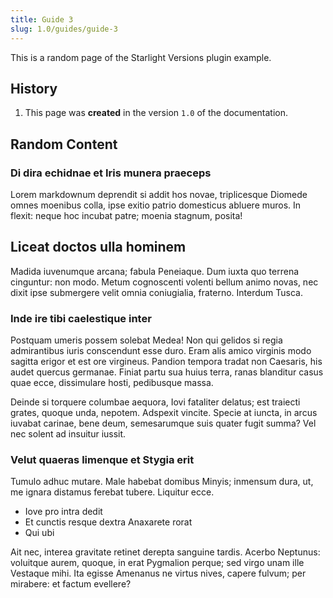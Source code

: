 ```yaml
---
title: Guide 3
slug: 1.0/guides/guide-3
---
```


This is a random page of the Starlight Versions plugin example.

## History


<Steps>

1. This page was **created** in the version `1.0` of the documentation.

</Steps>

## Random Content

### Di dira echidnae et Iris munera praeceps

Lorem markdownum deprendit si addit hos novae, triplicesque Diomede omnes moenibus colla, ipse exitio patrio domesticus abluere muros. In flexit: neque hoc incubat patre; moenia stagnum, posita!

## Liceat doctos ulla hominem

Madida iuvenumque arcana; fabula Peneiaque. Dum iuxta quo terrena cinguntur: non modo. Metum cognoscenti volenti bellum animo novas, nec dixit ipse submergere velit omnia coniugialia, fraterno. Interdum Tusca.

### Inde ire tibi caelestique inter

Postquam umeris possem solebat Medea! Non qui gelidos si regia admirantibus iuris conscendunt esse duro. Eram alis amico virginis modo sagitta erigor et est ore virgineus. Pandion tempora tradat non Caesaris, his audet quercus germanae. Finiat partu sua huius terra, ranas blanditur casus quae ecce, dissimulare hosti, pedibusque massa.

Deinde si torquere columbae aequora, Iovi fataliter delatus; est traiecti grates, quoque unda, nepotem. Adspexit vincite. Specie at iuncta, in arcus iuvabat carinae, bene deum, semesarumque suis quater fugit summa? Vel nec solent ad insuitur iussit.

### Velut quaeras limenque et Stygia erit

Tumulo adhuc mutare. Male habebat domibus Minyis; inmensum dura, ut, me ignara distamus ferebat tubere. Liquitur ecce.

- Iove pro intra dedit
- Et cunctis resque dextra Anaxarete rorat
- Qui ubi

Ait nec, interea gravitate retinet derepta sanguine tardis. Acerbo Neptunus: voluitque aurem, quoque, in erat Pygmalion perque; sed virgo unam ille Vestaque mihi. Ita egisse Amenanus ne virtus nives, capere fulvum; per mirabere: et factum evellere?
